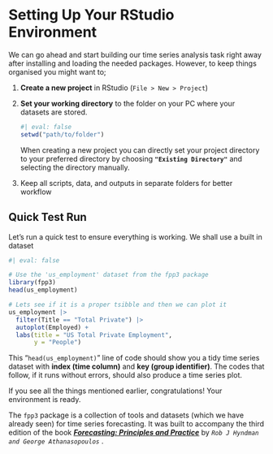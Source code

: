 # Setting Up Your RStudio Environment {#sec-setting-up-your-rstudio-environment}

We can go ahead and start building our time series analysis task right away after installing and loading the needed packages. However, to keep things organised you might want to;

1.  **Create a new project** in RStudio (`File > New > Project`)

2.  **Set your working directory** to the folder on your PC where your datasets are stored.

    ```r
    #| eval: false
    setwd("path/to/folder")

    ```

    ::: callout-tip
    When creating a new project you can directly set your project directory to your preferred directory by choosing **`"Existing Directory"`** and selecting the directory manually.
    :::

3.  Keep all scripts, data, and outputs in separate folders for better workflow

## Quick Test Run

Let's run a quick test to ensure everything is working. We shall use a built in dataset

```r
#| eval: false

# Use the 'us_employment' dataset from the fpp3 package
library(fpp3)
head(us_employment)

# Lets see if it is a proper tsibble and then we can plot it
us_employment |> 
  filter(Title == "Total Private") |> 
  autoplot(Employed) +
  labs(title = "US Total Private Employment",
       y = "People")
```

This "`head(us_employment)` " line of code should show you a tidy time series dataset with **index (time column)** and **key (group identifier)**. The codes that follow, if it runs without errors, should also produce a time series plot.

If you see all the things mentioned earlier, congratulations! Your environment is ready.

::: callout-note
The `fpp3` package is a collection of tools and datasets (which we have already seen) for time series forecasting. It was built to accompany the third edition of the book [***Forecasting: Principles and Practice***](https://otexts.com/fpp3/) by *`Rob J Hyndman and George Athanasopoulos`* .
:::
